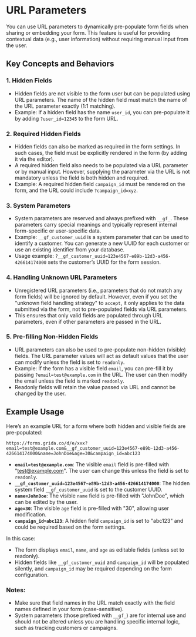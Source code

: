 # URL Parameters

You can use URL parameters to dynamically pre-populate form fields when sharing or embedding your form. This feature is useful for providing contextual data (e.g., user information) without requiring manual input from the user.

## Key Concepts and Behaviors

### 1. **Hidden Fields**

- Hidden fields are not visible to the form user but can be populated using URL parameters. The name of the hidden field must match the name of the URL parameter exactly (1:1 matching).
- Example: If a hidden field has the name `user_id`, you can pre-populate it by adding `?user_id=12345` to the form URL.

### 2. **Required Hidden Fields**

- Hidden fields can also be marked as required in the form settings. In such cases, the field must be explicitly rendered in the form (by adding it via the editor).
- A required hidden field also needs to be populated via a URL parameter or by manual input. However, supplying the parameter via the URL is not mandatory unless the field is both hidden and required.
- Example: A required hidden field `campaign_id` must be rendered on the form, and the URL could include `?campaign_id=xyz`.

### 3. **System Parameters**

- System parameters are reserved and always prefixed with `__gf_`. These parameters carry special meanings and typically represent internal form-specific or user-specific data.
- Example: `__gf_customer_uuid` is a system parameter that can be used to identify a customer. You can generate a new UUID for each customer or use an existing identifier from your database.
- Usage example: `?__gf_customer_uuid=123e4567-e89b-12d3-a456-426614174000` sets the customer’s UUID for the form session.

### 4. **Handling Unknown URL Parameters**

- Unregistered URL parameters (i.e., parameters that do not match any form fields) will be ignored by default. However, even if you set the "unknown field handling strategy" to `accept`, it only applies to the data submitted via the form, not to pre-populated fields via URL parameters.
- This ensures that only valid fields are populated through URL parameters, even if other parameters are passed in the URL.

### 5. **Pre-filling Non-Hidden Fields**

- URL parameters can also be used to pre-populate non-hidden (visible) fields. The URL parameter values will act as default values that the user can modify unless the field is set to `readonly`.
- Example: If the form has a visible field `email`, you can pre-fill it by passing `?email=test@example.com` in the URL. The user can then modify the email unless the field is marked `readonly`.
- Readonly fields will retain the value passed via URL and cannot be changed by the user.

## Example Usage

Here’s an example URL for a form where both hidden and visible fields are pre-populated:

```
https://forms.grida.co/d/e/xxx?email=test@example.com&__gf_customer_uuid=123e4567-e89b-12d3-a456-426614174000&name=JohnDoe&age=30&campaign_id=abc123
```

- **`email=test@example.com`**: The visible `email` field is pre-filled with "test@example.com". The user can change this unless the field is set to `readonly`.
- **`__gf_customer_uuid=123e4567-e89b-12d3-a456-426614174000`**: The hidden system field `__gf_customer_uuid` is set to the customer UUID.
- **`name=JohnDoe`**: The visible `name` field is pre-filled with "JohnDoe", which can be edited by the user.
- **`age=30`**: The visible `age` field is pre-filled with "30", allowing user modification.
- **`campaign_id=abc123`**: A hidden field `campaign_id` is set to "abc123" and could be required based on the form settings.

In this case:

- The form displays `email`, `name`, and `age` as editable fields (unless set to readonly).
- Hidden fields like `__gf_customer_uuid` and `campaign_id` will be populated silently, and `campaign_id` may be required depending on the form configuration.

### Notes:

- Make sure that field names in the URL match exactly with the field names defined in your form (case-sensitive).
- System parameters (those prefixed with `__gf_`) are for internal use and should not be altered unless you are handling specific internal logic, such as tracking customers or campaigns.
